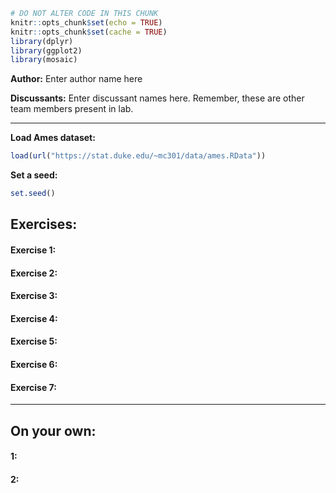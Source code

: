 ```r
# DO NOT ALTER CODE IN THIS CHUNK
knitr::opts_chunk$set(echo = TRUE)
knitr::opts_chunk$set(cache = TRUE)
library(dplyr)
library(ggplot2)
library(mosaic)
```

**Author:** Enter author name here

**Discussants:** Enter discussant names here. Remember, these are other team members present in lab.

* * *

**Load Ames dataset:**
```r
load(url("https://stat.duke.edu/~mc301/data/ames.RData"))
```

**Set a seed:**
```r
set.seed()
```



## Exercises:

#### Exercise 1: 


#### Exercise 2: 


#### Exercise 3: 


#### Exercise 4: 


#### Exercise 5:


#### Exercise 6:


#### Exercise 7:


* * *

## On your own:

#### 1: 


#### 2: 



